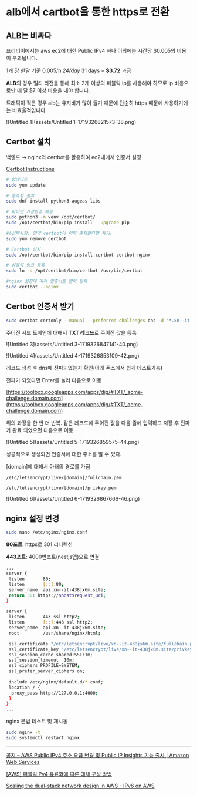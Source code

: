 # alb에서 cartbot을 통한 https로 전환


## ALB는 비싸다

프리티어에서는 aws ec2에 대한 Public IPv4 하나 이외에는 시간당 $0.005의 비용이 부과됩니다.

1개 당 한달 기준 0.005/h *24/day* 31 days = **$3.72** 과금

**ALB**의 경우 멀티 리전을 통해 최소 2개 이상의 퍼블릭 ip를 사용해야 하므로 ip 비용으로만 매 달 $7 이상 비용을 내야 합니다.

트래픽이 적은 경우 alb는 유지비가 많이 들기 때문에 단순히 https 때문에 사용하기에는 비효율적입니다

![Untitled 1](assets/Untitled 1-1719326821573-38.png)


## Certbot 설치

백엔드 → nginx와 certbot를 활용하여  ec2내에서 인증서 설정

[Certbot Instructions](https://certbot.eff.org/instructions?ws=nginx&os=pip)

```bash
# 업데이트
sudo yum update

# 종속성 설치
sudo dnf install python3 augeas-libs

# 파이썬 가상환경 세팅
sudo python3 -m venv /opt/certbot/
sudo /opt/certbot/bin/pip install --upgrade pip

#(선택사항: 만약 certbot이 이미 존재한다면 제거)
sudo yum remove certbot

# Certbot 설치
sudo /opt/certbot/bin/pip install certbot certbot-nginx

# 심볼릭 링크 등록
sudo ln -s /opt/certbot/bin/certbot /usr/bin/certbot

#nginx 설정에 따라 인증서를 받아 등록
sudo certbot --nginx
```


## Certbot 인증서 받기

```bash
sudo certbot certonly --manual --preferred-challenges dns -d "*.xn--it-438jx6m.site" -d "xn--it-438jx6m.site"site
```

주어진 서브 도메인에 대해서 **TXT 레코드**로 주어진 값을 등록

![Untitled 3](assets/Untitled 3-1719326847141-40.png)

![Untitled 4](assets/Untitled 4-1719326853109-42.png)


레코드 생성 후 dns에 전파되었는지 확인(아래 주소에서 쉽게 테스트가능)

전파가 되었다면 Enter를 눌러 다음으로 이동

[https://toolbox.googleapps.com/apps/dig/#TXT/_acme-challenge.domain.com](https://toolbox.googleapps.com/apps/dig/#TXT/_acme-challenge.domain.com)

위의 과정을 한 번 더 반복. 같은 레코드에 주어진 값을 다음 줄에 입력하고 저장 후 전파가 완료 되었으면 다음으로 이동

![Untitled 5](assets/Untitled 5-1719326859575-44.png)

성공적으로 생성되면 인증서에 대한 주소를 알 수 있다.

[domain]에 대해서 아래의 경로를 가짐

`/etc/letsencrypt/live/[domain]/fullchain.pem`

`/etc/letsencrypt/live/[domain]/privkey.pem`

![Untitled 6](assets/Untitled 6-1719326867666-46.png)


## nginx 설정 변경

```bash
sudo nano /etc/nginx/nginx.conf
```

**80포트**: https로 301 리디렉션

**443포트**: 4000번포트(nestjs앱)으로 연결

```bash
...
server {
 listen       80;
 listen       [::]:80;
 server_name  api.xn--it-438jx6m.site;
 return 301 https://$host$request_uri;
}

server {
 listen       443 ssl http2;
 listen       [::]:443 ssl http2;
 server_name  api.xn--it-438jx6m.site;
 root         /usr/share/nginx/html;

 ssl_certificate "/etc/letsencrypt/live/xn--it-438jx6m.site/fullchain.pem";
 ssl_certificate_key "/etc/letsencrypt/live/xn--it-438jx6m.site/privkey.pem";
 ssl_session_cache shared:SSL:1m;
 ssl_session_timeout  10m;
 ssl_ciphers PROFILE=SYSTEM;
 ssl_prefer_server_ciphers on;
 
 include /etc/nginx/default.d/*.conf;
 location / {
  proxy_pass http://127.0.0.1:4000;
 }
}
...
```

nginx 문법 테스트 및 재시동

```bash
sudo nginx -t
sudo systemctl restart nginx
```

---

[공지 – AWS Public IPv4 주소 요금 변경 및 Public IP Insights 기능 출시 | Amazon Web Services](https://aws.amazon.com/ko/blogs/korea/new-aws-public-ipv4-address-charge-public-ip-insights/)

[[AWS] 퍼블릭IPv4 유료화에 따른 대체 구성 방법](https://blog.nuricloud.com/aws-alternatives-to-public-ipv4-charges/)

[Scaling the dual-stack network design in AWS - IPv6 on AWS](https://docs.aws.amazon.com/whitepapers/latest/ipv6-on-aws/scaling-the-dual-stack-network-design-in-aws.html)
